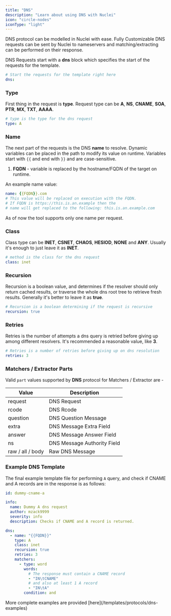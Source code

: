 ```yaml
---
title: "DNS"
description: "Learn about using DNS with Nuclei"
icon: "circle-nodes"
iconType: "light"
---
```


DNS protocol can be modelled in Nuclei with ease. Fully Customizable DNS requests can be sent by Nuclei to nameservers and matching/extracting can be performed on their response.

DNS Requests start with a **dns** block which specifies the start of the requests for the template.

```yaml
# Start the requests for the template right here
dns:
```

### Type

First thing in the request is **type**. Request type can be **A**, **NS**, **CNAME**, **SOA**, **PTR**, **MX**, **TXT**, **AAAA**.

```yaml
# type is the type for the dns request
type: A
```

### Name

The next part of the requests is the DNS **name** to resolve. Dynamic variables can be placed in the path to modify its value on runtime. Variables start with `{{` and end with `}}` and are case-sensitive.

1. **FQDN** - variable is replaced by the hostname/FQDN of the target on runtime.

An example name value:

```yaml
name: {{FQDN}}.com
# This value will be replaced on execution with the FQDN.
# If FQDN is https://this.is.an.example then the
# name will get replaced to the following: this.is.an.example.com
```

As of now the tool supports only one name per request.


### Class

Class type can be **INET**, **CSNET**, **CHAOS**, **HESIOD**, **NONE** and **ANY**. Usually it's enough to just leave it as **INET**.

```yaml
# method is the class for the dns request
class: inet
```

### Recursion

Recursion is a boolean value, and determines if the resolver should only return cached results, or traverse the whole dns root tree to retrieve fresh results. Generally it's better to leave it as **true**.

```yaml
# Recursion is a boolean determining if the request is recursive
recursion: true
```

### Retries

Retries is the number of attempts a dns query is retried before giving up among different resolvers. It's recommended a reasonable value, like **3**.

```yaml
# Retries is a number of retries before giving up on dns resolution
retries: 3
```

### Matchers / Extractor Parts

Valid `part` values supported by **DNS** protocol for Matchers / Extractor are - 

| Value            | Description                 |
|------------------|-----------------------------|
| request          | DNS Request                 |
| rcode            | DNS Rcode                   |
| question         | DNS Question Message        |
| extra            | DNS Message Extra Field     |
| answer           | DNS Message Answer Field    |
| ns               | DNS Message Authority Field |
| raw / all / body | Raw DNS Message             |

### **Example DNS Template**

The final example template file for performing `A` query, and check if CNAME and A records are in the response is as follows:

```yaml
id: dummy-cname-a

info:
  name: Dummy A dns request
  author: mzack9999
  severity: info
  description: Checks if CNAME and A record is returned.

dns:
  - name: "{{FQDN}}"
    type: A
    class: inet
    recursion: true
    retries: 3
    matchers:
      - type: word
        words:
          # The response must contain a CNAME record
          - "IN\tCNAME"
          # and also at least 1 A record
          - "IN\tA"
        condition: and
```

<Tip>
More complete examples are provided [here](/templates/protocols/dns-examples)
</Tip>
